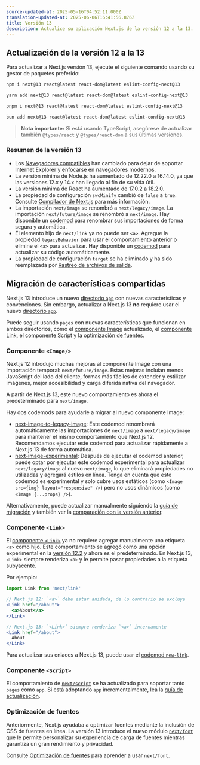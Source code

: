 ```yaml
---
source-updated-at: 2025-05-16T04:52:11.000Z
translation-updated-at: 2025-06-06T16:41:56.876Z
title: Versión 13
description: Actualice su aplicación Next.js de la versión 12 a la 13.
---
```


## Actualización de la versión 12 a la 13

Para actualizar a Next.js versión 13, ejecute el siguiente comando usando su gestor de paquetes preferido:

```bash filename="Terminal"
npm i next@13 react@latest react-dom@latest eslint-config-next@13
```

```bash filename="Terminal"
yarn add next@13 react@latest react-dom@latest eslint-config-next@13
```

```bash filename="Terminal"
pnpm i next@13 react@latest react-dom@latest eslint-config-next@13
```

```bash filename="Terminal"
bun add next@13 react@latest react-dom@latest eslint-config-next@13
```

> **Nota importante:** Si está usando TypeScript, asegúrese de actualizar también `@types/react` y `@types/react-dom` a sus últimas versiones.

### Resumen de la versión 13

- Los [Navegadores compatibles](/docs/architecture/supported-browsers) han cambiado para dejar de soportar Internet Explorer y enfocarse en navegadores modernos.
- La versión mínima de Node.js ha aumentado de 12.22.0 a 16.14.0, ya que las versiones 12.x y 14.x han llegado al fin de su vida útil.
- La versión mínima de React ha aumentado de 17.0.2 a 18.2.0.
- La propiedad de configuración `swcMinify` cambió de `false` a `true`. Consulte [Compilador de Next.js](/docs/architecture/nextjs-compiler) para más información.
- La importación `next/image` se renombró a `next/legacy/image`. La importación `next/future/image` se renombró a `next/image`. Hay disponible un [codemod](/docs/pages/building-your-application/upgrading/codemods#next-image-to-legacy-image) para renombrar sus importaciones de forma segura y automática.
- El elemento hijo de `next/link` ya no puede ser `<a>`. Agregue la propiedad `legacyBehavior` para usar el comportamiento anterior o elimine el `<a>` para actualizar. Hay disponible un [codemod](/docs/pages/building-your-application/upgrading/codemods#new-link) para actualizar su código automáticamente.
- La propiedad de configuración `target` se ha eliminado y ha sido reemplazada por [Rastreo de archivos de salida](/docs/pages/api-reference/next-config-js/output).

## Migración de características compartidas

Next.js 13 introduce un nuevo [directorio `app`](/docs/app/building-your-application/routing) con nuevas características y convenciones. Sin embargo, actualizar a Next.js 13 **no** requiere usar el nuevo [directorio `app`](/docs/app/building-your-application/routing#the-app-router).

Puede seguir usando `pages` con nuevas características que funcionan en ambos directorios, como el [componente Image](#image-component) actualizado, el [componente Link](#link-component), el [componente Script](#script-component) y la [optimización de fuentes](#font-optimization).

### Componente `<Image/>`

Next.js 12 introdujo muchas mejoras al componente Image con una importación temporal: `next/future/image`. Estas mejoras incluían menos JavaScript del lado del cliente, formas más fáciles de extender y estilizar imágenes, mejor accesibilidad y carga diferida nativa del navegador.

A partir de Next.js 13, este nuevo comportamiento es ahora el predeterminado para `next/image`.

Hay dos codemods para ayudarle a migrar al nuevo componente Image:

- [next-image-to-legacy-image](/docs/pages/building-your-application/upgrading/codemods#next-image-to-legacy-image): Este codemod renombrará automáticamente las importaciones de `next/image` a `next/legacy/image` para mantener el mismo comportamiento que Next.js 12. Recomendamos ejecutar este codemod para actualizar rápidamente a Next.js 13 de forma automática.
- [next-image-experimental](/docs/pages/building-your-application/upgrading/codemods#next-image-experimental): Después de ejecutar el codemod anterior, puede optar por ejecutar este codemod experimental para actualizar `next/legacy/image` al nuevo `next/image`, lo que eliminará propiedades no utilizadas y agregará estilos en línea. Tenga en cuenta que este codemod es experimental y solo cubre usos estáticos (como `<Image src={img} layout="responsive" />`) pero no usos dinámicos (como `<Image {...props} />`).

Alternativamente, puede actualizar manualmente siguiendo la [guía de migración](/docs/pages/building-your-application/upgrading/codemods#next-image-experimental) y también ver la [comparación con la versión anterior](/docs/pages/api-reference/components/image-legacy#comparison).

### Componente `<Link>`

El [componente `<Link>`](/docs/pages/api-reference/components/link) ya no requiere agregar manualmente una etiqueta `<a>` como hijo. Este comportamiento se agregó como una opción experimental en la [versión 12.2](https://nextjs.org/blog/next-12-2) y ahora es el predeterminado. En Next.js 13, `<Link>` siempre renderiza `<a>` y le permite pasar propiedades a la etiqueta subyacente.

Por ejemplo:

```jsx
import Link from 'next/link'

// Next.js 12: `<a>` debe estar anidada, de lo contrario se excluye
<Link href="/about">
  <a>About</a>
</Link>

// Next.js 13: `<Link>` siempre renderiza `<a>` internamente
<Link href="/about">
  About
</Link>
```

Para actualizar sus enlaces a Next.js 13, puede usar el [codemod `new-link`](/docs/pages/building-your-application/upgrading/codemods#new-link).

### Componente `<Script>`

El comportamiento de [`next/script`](/docs/pages/api-reference/components/script) se ha actualizado para soportar tanto `pages` como `app`. Si está adoptando `app` incrementalmente, lea la [guía de actualización](/docs/pages/building-your-application/upgrading).

### Optimización de fuentes

Anteriormente, Next.js ayudaba a optimizar fuentes mediante la inclusión de CSS de fuentes en línea. La versión 13 introduce el nuevo módulo [`next/font`](/docs/pages/building-your-application/optimizing/fonts) que le permite personalizar su experiencia de carga de fuentes mientras garantiza un gran rendimiento y privacidad.

Consulte [Optimización de fuentes](/docs/pages/building-your-application/optimizing/fonts) para aprender a usar `next/font`.